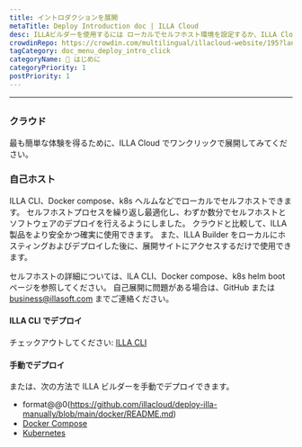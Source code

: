 ```yaml
---
title: イントロダクションを展開
metaTitle: Deploy Introduction doc | ILLA Cloud
desc: ILLAビルダーを使用するには ローカルでセルフホスト環境を設定するか、ILLA Cloudを使用してビルドプロセスをスキップし、ILLA製品を迅速に使用する必要があります。
crowdinRepo: https://crowdin.com/multilingual/illacloud-website/195?languages=ja&filter=basic&value=0
tagCategory: doc_menu_deploy_intro_click
categoryName: 👋 はじめに
categoryPriority: 1
postPriority: 1
---
```


* * *

## <h2 hidden>導入概要</h2>

### クラウド

最も簡単な体験を得るために、ILLA Cloud でワンクリックで展開してみてください。

### 自己ホスト

ILLA CLI、Docker compose、k8s ヘルムなどでローカルでセルフホストできます。 セルフホストプロセスを繰り返し最適化し、わずか数分でセルフホストとソフトウェアのデプロイを行えるようにしました。 クラウドと比較して、ILLA製品をより安全かつ確実に使用できます。 また、ILLA Builder をローカルにホスティングおよびデプロイした後に、展開サイトにアクセスするだけで使用できます。

セルフホストの詳細については、ILA CLI、Docker compose、k8s helm boot ページを参照してください。
自己展開に問題がある場合は、GitHub または business@illasoft.com までご連絡ください。

#### ILLA CLI でデプロイ

チェックアウトしてください: [ILLA CLI](https://www.illacloud.com/docs/illa-cli)

#### 手動でデプロイ

または、次の方法で ILLA ビルダーを手動でデプロイできます。

-   format@@0(https://github.com/illacloud/deploy-illa-manually/blob/main/docker/README.md)
-   [Docker Compose](https://github.com/illacloud/deploy-illa-manually/blob/main/docker-compose/README.md)
-   [Kubernetes](https://github.com/illacloud/deploy-illa-manually/blob/main/kubernetes/README.md)

